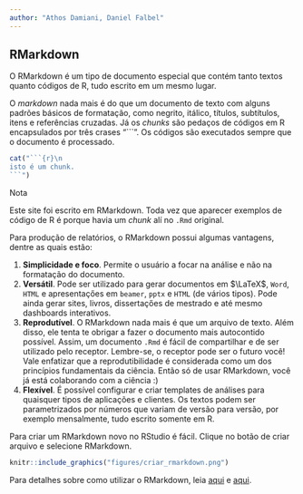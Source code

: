 ```yaml
---
author: "Athos Damiani, Daniel Falbel"
---
```


## RMarkdown

O RMarkdown é um tipo de documento especial que contém tanto textos quanto códigos de R, tudo escrito em um mesmo lugar. 

O *markdown* nada mais é do que um documento de texto com alguns padrões básicos de formatação, como negrito, itálico, títulos, subtítulos, itens e referências cruzadas. Já os *chunks* são pedaços de códigos em R encapsulados por três crases "```". Os códigos são executados sempre que o documento é processado.

```r
cat("```{r}\n
isto é um chunk. 
```")
```



<div class='admonition note'>
<p class='admonition-title'>
Nota
</p>
<p>
Este site foi escrito em RMarkdown. Toda vez que aparecer exemplos de código de R é porque havia um *chunk* alí no `.Rmd` original.
</p>
</div>

Para produção de relatórios, o RMarkdown possui algumas vantagens, dentre as quais estão:

1. **Simplicidade e foco**. Permite o usuário a focar na análise e não na formatação do documento.
1. **Versátil**. Pode ser utilizado para gerar documentos em $\LaTeX$, `Word`, `HTML` e apresentaçőes em `beamer`, `pptx` e `HTML` (de vários tipos). Pode ainda gerar sites, livros, dissertaçőes de mestrado e até mesmo dashboards interativos.
1. **Reprodutível**. O RMarkdown nada mais é que um arquivo de texto. Além disso, ele tenta te obrigar a fazer o documento mais autocontido possível. Assim, um documento `.Rmd` é fácil de compartilhar e de ser utilizado pelo receptor. Lembre-se, o receptor pode ser o futuro você! Vale enfatizar que a reprodutibilidade é considerada como um dos princípios fundamentais da ciência. Então só de usar RMarkdown, você já está colaborando com a ciência :)
1. **Flexível**. É possível configurar e criar templates de análises para quaisquer tipos de aplicações e clientes. Os textos podem ser parametrizados por números que variam de versão para versão, por exemplo mensalmente, tudo escrito somente em R. 

Para criar um RMarkdown novo no RStudio é fácil. Clique no botão de criar arquivo e selecione RMarkdown.

```r
knitr::include_graphics("figures/criar_rmarkdown.png")
```

Para detalhes sobre como utilizar o RMarkdown, leia  [aqui](http://r4ds.had.co.nz/r-markdown.html) e [ aqui](http://rmarkdown.rstudio.com/lesson-1.html).
